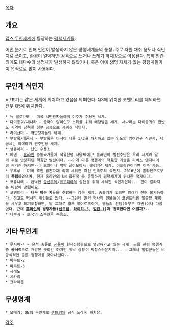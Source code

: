[[목차]]

== 개요 ==
[[겁스 무한세계]]에 등장하는 [[평행세계]]들.

어떤 분기로 인해 인간이 발생하지 않은 평행세계들의 통칭. 주로 자원 채취 용도나 식민지로 쓰이고, 환경이 열악하면 감옥으로 쓰거나 쓰레기 하치장으로 이용된다. 특히 인간 외에도 대다수의 생명체가 발생하지 않았거나, 혹은 아예 생명 자체가 없는 평행계들이 이 목적으로 많이 사용된다.

== 무인계 식민지 ==
※ /표기는 같은 세계에 위치하고 있음을 의미한다. Q3에 위치한 코벤트리를 제외하면 전부 Q5에 위치한다.

 * 뉴 콜로라도 - 미국 시민권자들에게 이주가 허용된 세계.
 * 다이종궈/새나라 - 중국의 잉여인구 소화를 위해 배당받은 세계. 새나라는 다이종궈의 한반도 지역에 남북한 정부 공동으로 세워진 식민지.
 * 라이산더 - 억만장자들의 세계.
 * 부발록/테쿰세 - 부발록은 아시아 대륙 1/3을 차지하고 있는 인도의 잉여인구 식민지, 테쿰세는 아메리카 원주민용 세계.
 * 생츄어리 - 난민 수용소.
 * 에덴 - [[홈라인]] 중동국가들이 석유산업 사양세에[* 홈라인의 발전수단은 우리 세계와 달리 주로 안정화된 핵융합 발전이다. --이게 다른 평행계의 핵융합 기술을 리버스 엔지니어링 한거긴 하지만--] 오일머니 박박 끌어모아서 배당받은 세계. 이슬람인이라면 이주 가능.
 * 우후루 - 미국 흑인 급진파에 의해 세워진 흑인 민족주의 식민지. 2016년에 홈라인으로부터 '''독립'''하였으며, 현재 홈라인의 UN 회원국 중 유일하게 평행세계에 위치한 국가이다.
 * 코뮤니테 - 완벽한 [[공산주의]]/[[유토피아]]의 실현을 위해 세워진 식민지인데... 편이 갈라지는 바람에 [[망했어요]].
 * 코벤트리 - '''너무 아는 자'''들을 '''추방'''하는 감옥 세계. 송출기가 없으면 왕래가 전혀 불가능하다. 참고로 역사적 위인들도 많다. --그런데 만약 역사적 인물들이 코벤트리를 탈출할 계획을 세우고 의기투합하면, 말 그대로 월드 히어로즈이며, 별들의 전쟁(특무부 요원)이나 다름없다. 근데 '''[[홈라인]]의 경쟁자들([[센트럼]], [[라이히-5]], [[겁스 테크노맨서|멀린-1]])과 접촉한다면 어떨까?'''--
 * 테부궈 - 중국의 소수민족 수용소.

== 기타 무인계 ==
 * 루시퍼-4 - 운석 충돌로 [[공룡]]이 현재진행형으로 멸망해가고 있는 세계. 공룡 관련 평행계중 '''공식적'''으로 개방된 곳이긴 하지만 워낙 상황이 막장스러운지라... --그래서 밀렵꾼들은 비공식적인 공룡 평행계를 찾아나선다--
 * 마무트-2
 * 마무트-3
 * 세레노
 * 시카리
 * 크라이튼

== 무생명계 ==
 * 오메가: Q8의 무인계로 [[센트럼]]의 공식 쓰레기 하치장.

[[각주]]
